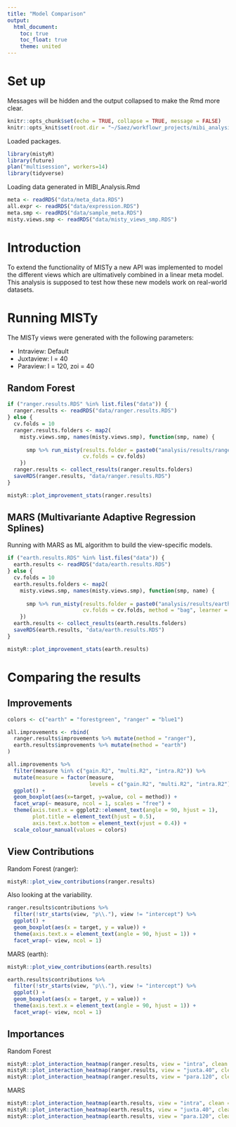 ```yaml
---
title: "Model Comparison"
output:
  html_document:
    toc: true
    toc_float: true
    theme: united
---
```


# Set up

Messages will be hidden and the output collapsed to make the Rmd more clear.

```r
knitr::opts_chunk$set(echo = TRUE, collapse = TRUE, message = FALSE)
knitr::opts_knit$set(root.dir = "~/Saez/workflowr_projects/mibi_analysis/")
```

Loaded packages.

```r
library(mistyR)
library(future)
plan("multisession", workers=14)
library(tidyverse)
```

Loading data generated in MIBI_Analysis.Rmd

```r
meta <- readRDS("data/meta_data.RDS")
all.expr <- readRDS("data/expression.RDS")
meta.smp <- readRDS("data/sample_meta.RDS")
misty.views.smp <- readRDS("data/misty_views_smp.RDS")
```

# Introduction

To extend the functionality of MISTy a new API was implemented to model
the different views which are ultimatively combined in a linear meta model.
This analysis is supposed to test how these new models work on real-world 
datasets.

# Running MISTy

The MISTy views were generated with the following parameters:

- Intraview: Default
- Juxtaview: l = 40
- Paraview: l = 120, zoi = 40

## Random Forest

```r
if ("ranger.results.RDS" %in% list.files("data")) {
  ranger.results <- readRDS("data/ranger.results.RDS")
} else {
  cv.folds = 10
  ranger.results.folders <- map2(
    misty.views.smp, names(misty.views.smp), function(smp, name) {
      
      smp %>% run_misty(results.folder = paste0("analysis/results/ranger_", name),
                        cv.folds = cv.folds)
    })
  ranger.results <- collect_results(ranger.results.folders)
  saveRDS(ranger.results, "data/ranger.results.RDS")
}
```

```r
mistyR::plot_improvement_stats(ranger.results)
```

## MARS (Multivariante Adaptive Regression Splines)

Running with MARS as ML algorithm to build the view-specific models.

```r
if ("earth.results.RDS" %in% list.files("data")) {
  earth.results <- readRDS("data/earth.results.RDS")
} else {
  cv.folds = 10
  earth.results.folders <- map2(
    misty.views.smp, names(misty.views.smp), function(smp, name) {
      
      smp %>% run_misty(results.folder = paste0("analysis/results/earth_", name),
                        cv.folds = cv.folds, method = "bag", learner = "earth")
    })
  earth.results <- collect_results(earth.results.folders)
  saveRDS(earth.results, "data/earth.results.RDS")
}
```

```r
mistyR::plot_improvement_stats(earth.results)
```

# Comparing the results

## Improvements

```r
colors <- c("earth" = "forestgreen", "ranger" = "blue1")

all.improvements <- rbind(
  ranger.results$improvements %>% mutate(method = "ranger"),
  earth.results$improvements %>% mutate(method = "earth")
)

all.improvements %>%
  filter(measure %in% c("gain.R2", "multi.R2", "intra.R2")) %>%
  mutate(measure = factor(measure, 
                          levels = c("gain.R2", "multi.R2", "intra.R2"))) %>%
  ggplot() +
  geom_boxplot(aes(x=target, y=value, col = method)) +
  facet_wrap(~ measure, ncol = 1, scales = "free") +
  theme(axis.text.x = ggplot2::element_text(angle = 90, hjust = 1),
        plot.title = element_text(hjust = 0.5),
        axis.text.x.bottom = element_text(vjust = 0.4)) +
  scale_colour_manual(values = colors)
```

## View Contributions

Random Forest (ranger):

```r
mistyR::plot_view_contributions(ranger.results)
```

Also looking at the variability.

```r
ranger.results$contributions %>%
  filter(!str_starts(view, "p\\."), view != "intercept") %>%
  ggplot() +
  geom_boxplot(aes(x = target, y = value)) +
  theme(axis.text.x = element_text(angle = 90, hjust = 1)) +
  facet_wrap(~ view, ncol = 1)
```

MARS (earth):

```r
mistyR::plot_view_contributions(earth.results)
```

```r
earth.results$contributions %>%
  filter(!str_starts(view, "p\\."), view != "intercept") %>%
  ggplot() +
  geom_boxplot(aes(x = target, y = value)) +
  theme(axis.text.x = element_text(angle = 90, hjust = 1)) +
  facet_wrap(~ view, ncol = 1)
```

## Importances

Random Forest

```r
mistyR::plot_interaction_heatmap(ranger.results, view = "intra", clean = TRUE)
mistyR::plot_interaction_heatmap(ranger.results, view = "juxta.40", clean = TRUE)
mistyR::plot_interaction_heatmap(ranger.results, view = "para.120", clean = TRUE)
```

MARS

```r
mistyR::plot_interaction_heatmap(earth.results, view = "intra", clean = TRUE)
mistyR::plot_interaction_heatmap(earth.results, view = "juxta.40", clean = TRUE)
mistyR::plot_interaction_heatmap(earth.results, view = "para.120", clean = TRUE)
```

